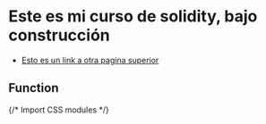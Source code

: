 




# Este es mi curso de solidity, bajo construcción


- [Esto es un link a otra pagina superior](/courses/nextjs/intro)
## Function

{/* Import CSS modules */}



<OnlyAdmin/>
